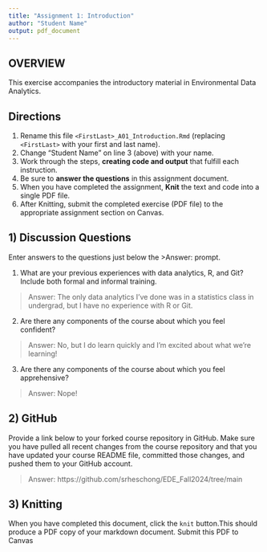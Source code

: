 ```yaml
---
title: "Assignment 1: Introduction"
author: "Student Name"
output: pdf_document
---
```


## OVERVIEW

This exercise accompanies the introductory material in Environmental Data Analytics. 

## Directions
1.  Rename this file `<FirstLast>_A01_Introduction.Rmd` (replacing `<FirstLast>` with your first and last name).
2.  Change "Student Name" on line 3 (above) with your name.
3.  Work through the steps, **creating code and output** that fulfill each instruction.
4.  Be sure to **answer the questions** in this assignment document.
5.  When you have completed the assignment, **Knit** the text and code into a single PDF file.
6.  After Knitting, submit the completed exercise (PDF file) to the appropriate assignment section on Canvas.


## 1) Discussion Questions
Enter answers to the questions just below the >Answer: prompt.

1. What are your previous experiences with data analytics, R, and Git? Include both formal and informal training.

> Answer: The only data analytics I've done was in a statistics class in undergrad, but I have no experience with R or Git. 

2. Are there any components of the course about which you feel confident?

> Answer: No, but I do learn quickly and I'm excited about what we're learning!

3. Are there any components of the course about which you feel apprehensive?

> Answer: Nope!


## 2) GitHub

Provide a link below to your forked course repository in GitHub. Make sure you have pulled all recent changes from the course repository and that you have updated your course README file, committed those changes, and pushed them to your GitHub account. 

> Answer: https://github.com/srheschong/EDE_Fall2024/tree/main

## 3) Knitting
When you have completed this document, click the `knit` button.This should produce a PDF copy of your markdown document. Submit this PDF to Canvas 

